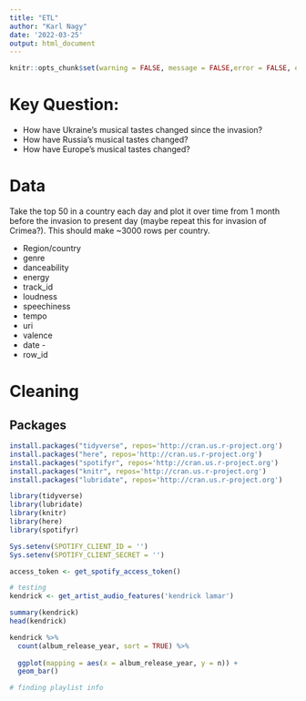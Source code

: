 ```yaml
---
title: "ETL"
author: "Karl Nagy"
date: '2022-03-25'
output: html_document
---
```


```r
knitr::opts_chunk$set(warning = FALSE, message = FALSE,error = FALSE, echo = FALSE) 
```

# Key Question:
* How have Ukraine's musical tastes changed since the invasion?
* How have Russia's musical tastes changed?
* How have Europe's musical tastes changed?

# Data
Take the top 50 in a country each day and plot it over time from 1 month before the invasion to present day (maybe repeat this for invasion of Crimea?). This should make ~3000 rows per country.

* Region/country
* genre
* danceability
* energy
* track_id
* loudness
* speechiness
* tempo
* uri
* valence
* date - 
* row_id

# Cleaning

## Packages
```r
install.packages("tidyverse", repos='http://cran.us.r-project.org')
install.packages("here", repos='http://cran.us.r-project.org')
install.packages("spotifyr", repos='http://cran.us.r-project.org')
install.packages("knitr", repos='http://cran.us.r-project.org')
install.packages("lubridate", repos='http://cran.us.r-project.org')

```

```r
library(tidyverse)
library(lubridate)
library(knitr)
library(here)
library(spotifyr)
```

```r
Sys.setenv(SPOTIFY_CLIENT_ID = '')
Sys.setenv(SPOTIFY_CLIENT_SECRET = '')

access_token <- get_spotify_access_token()
```

```r
# testing
kendrick <- get_artist_audio_features('kendrick lamar')

summary(kendrick)
head(kendrick)

kendrick %>%
  count(album_release_year, sort = TRUE) %>%
  
  ggplot(mapping = aes(x = album_release_year, y = n)) +
  geom_bar()
```

```r
# finding playlist info
```

